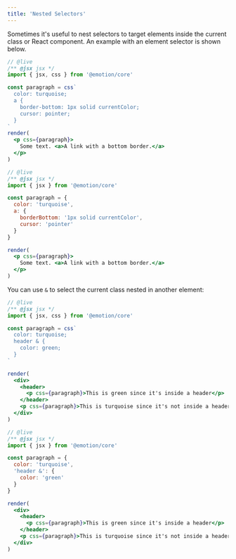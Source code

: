 ```yaml
---
title: 'Nested Selectors'
---
```



Sometimes it's useful to nest selectors to target elements inside the current class or React component. An example with an element selector is shown below.

<StyleSyntaxQuestion />

<ConditionalFromQuestion question="syntax" answer="string">

```jsx
// @live
/** @jsx jsx */
import { jsx, css } from '@emotion/core'

const paragraph = css`
  color: turquoise;
  a {
    border-bottom: 1px solid currentColor;
    cursor: pointer;
  }
`
render(
  <p css={paragraph}>
    Some text. <a>A link with a bottom border.</a>
  </p>
)
```

</ConditionalFromQuestion>

<ConditionalFromQuestion question="syntax" answer="object">

```jsx
// @live
/** @jsx jsx */
import { jsx } from '@emotion/core'

const paragraph = {
  color: 'turquoise',
  a: {
    borderBottom: '1px solid currentColor',
    cursor: 'pointer'
  }
}

render(
  <p css={paragraph}>
    Some text. <a>A link with a bottom border.</a>
  </p>
)
```

</ConditionalFromQuestion>

You can use `&` to select the current class nested in another element:

<ConditionalFromQuestion question="syntax" answer="string">

```jsx
// @live
/** @jsx jsx */
import { jsx, css } from '@emotion/core'

const paragraph = css`
  color: turquoise;
  header & {
    color: green;
  }
`

render(
  <div>
    <header>
      <p css={paragraph}>This is green since it's inside a header</p>
    </header>
    <p css={paragraph}>This is turquoise since it's not inside a header.</p>
  </div>
)
```

</ConditionalFromQuestion>

<ConditionalFromQuestion question="syntax" answer="object">

```jsx
// @live
/** @jsx jsx */
import { jsx } from '@emotion/core'

const paragraph = {
  color: 'turquoise',
  'header &': {
    color: 'green'
  }
}

render(
  <div>
    <header>
      <p css={paragraph}>This is green since it's inside a header</p>
    </header>
    <p css={paragraph}>This is turquoise since it's not inside a header.</p>
  </div>
)
```

</ConditionalFromQuestion>
